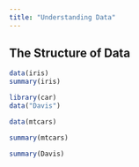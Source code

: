 ```yaml
---
title: "Understanding Data"
---
```



## The Structure of Data

```r
data(iris)
summary(iris)
```


```r
library(car)
data("Davis")
```

```r
data(mtcars)

summary(mtcars)
```

```r
summary(Davis)
```



